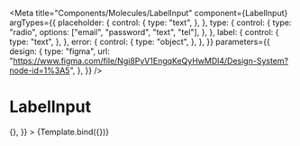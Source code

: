 
<Meta
  title="Components/Molecules/LabelInput"
  component={LabelInput}
  argTypes={{
    placeholder: {
      control: {
        type: "text",
      },
    },
    type: {
      control: {
        type: "radio",
        options: ["email", "password", "text", "tel"],
      },
    },
    label: {
      control: {
        type: "text",
      },
    },
    error: {
      control: {
        type: "object",
      },
    },
  }}
  parameters={{
    design: {
      type: "figma",
      url:
        "https://www.figma.com/file/Ngi8PyV1EngqKeQyHwMDl4/Design-System?node-id=1%3A5",
    },
  }}
/>

# LabelInput


<Canvas>
  <Story
    name="Label input"
    args={{
      type: "email",
      placeholder: "email@example.com",
      label: "Email",
      callback: () => {},
    }}
  >
    {Template.bind({})}
  </Story>
</Canvas>
